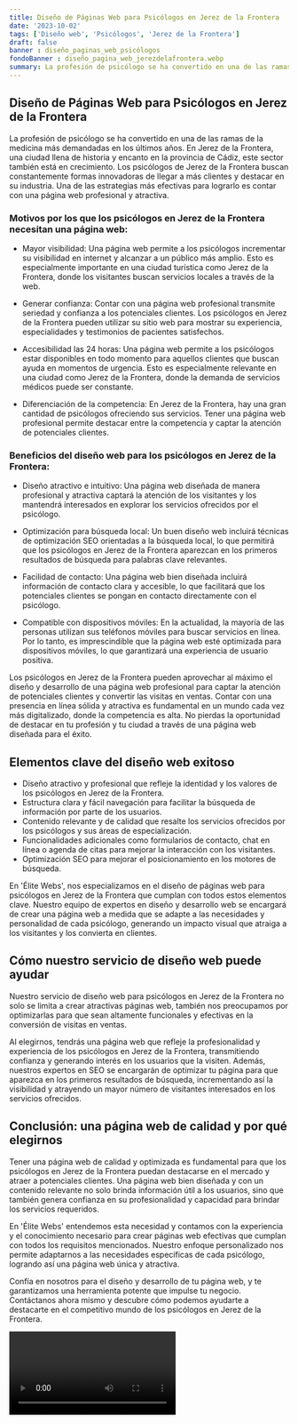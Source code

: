 ```yaml
---
title: Diseño de Páginas Web para Psicólogos en Jerez de la Frontera
date: '2023-10-02'
tags: ['Diseño web', 'Psicólogos', 'Jerez de la Frontera']
draft: false
banner : diseño_paginas_web_psicólogos
fondoBanner : diseño_pagina_web_jerezdelafrontera.webp
summary: La profesión de psicólogo se ha convertido en una de las ramas de la medicina más demandadas en los últimos años. En Jerez de la Frontera, una ciudad llena de historia y encanto en la provincia de Cádiz, este sector también está en crecimiento. Los psicólogos de Jerez de la Frontera buscan constantemente formas innovadoras de llegar a más clientes y destacar en su industria. Una de las estrategias más efectivas para lograrlo es contar con una página web profesional y atractiva.
---
```


## Diseño de Páginas Web para Psicólogos en Jerez de la Frontera

La profesión de psicólogo se ha convertido en una de las ramas de la medicina más demandadas en los últimos años. En Jerez de la Frontera, una ciudad llena de historia y encanto en la provincia de Cádiz, este sector también está en crecimiento. Los psicólogos de Jerez de la Frontera buscan constantemente formas innovadoras de llegar a más clientes y destacar en su industria. Una de las estrategias más efectivas para lograrlo es contar con una página web profesional y atractiva.

### Motivos por los que los psicólogos en Jerez de la Frontera necesitan una página web:

- Mayor visibilidad: Una página web permite a los psicólogos incrementar su visibilidad en internet y alcanzar a un público más amplio. Esto es especialmente importante en una ciudad turística como Jerez de la Frontera, donde los visitantes buscan servicios locales a través de la web.

- Generar confianza: Contar con una página web profesional transmite seriedad y confianza a los potenciales clientes. Los psicólogos en Jerez de la Frontera pueden utilizar su sitio web para mostrar su experiencia, especialidades y testimonios de pacientes satisfechos.

- Accesibilidad las 24 horas: Una página web permite a los psicólogos estar disponibles en todo momento para aquellos clientes que buscan ayuda en momentos de urgencia. Esto es especialmente relevante en una ciudad como Jerez de la Frontera, donde la demanda de servicios médicos puede ser constante.

- Diferenciación de la competencia: En Jerez de la Frontera, hay una gran cantidad de psicólogos ofreciendo sus servicios. Tener una página web profesional permite destacar entre la competencia y captar la atención de potenciales clientes.

### Beneficios del diseño web para los psicólogos en Jerez de la Frontera:

- Diseño atractivo e intuitivo: Una página web diseñada de manera profesional y atractiva captará la atención de los visitantes y los mantendrá interesados en explorar los servicios ofrecidos por el psicólogo.

- Optimización para búsqueda local: Un buen diseño web incluirá técnicas de optimización SEO orientadas a la búsqueda local, lo que permitirá que los psicólogos en Jerez de la Frontera aparezcan en los primeros resultados de búsqueda para palabras clave relevantes.

- Facilidad de contacto: Una página web bien diseñada incluirá información de contacto clara y accesible, lo que facilitará que los potenciales clientes se pongan en contacto directamente con el psicólogo.

- Compatible con dispositivos móviles: En la actualidad, la mayoría de las personas utilizan sus teléfonos móviles para buscar servicios en línea. Por lo tanto, es imprescindible que la página web esté optimizada para dispositivos móviles, lo que garantizará una experiencia de usuario positiva.

Los psicólogos en Jerez de la Frontera pueden aprovechar al máximo el diseño y desarrollo de una página web profesional para captar la atención de potenciales clientes y convertir las visitas en ventas. Contar con una presencia en línea sólida y atractiva es fundamental en un mundo cada vez más digitalizado, donde la competencia es alta. No pierdas la oportunidad de destacar en tu profesión y tu ciudad a través de una página web diseñada para el éxito.

<GifSeo />

<Cta />

## Elementos clave del diseño web exitoso

- Diseño atractivo y profesional que refleje la identidad y los valores de los psicólogos en Jerez de la Frontera.
- Estructura clara y fácil navegación para facilitar la búsqueda de información por parte de los usuarios.
- Contenido relevante y de calidad que resalte los servicios ofrecidos por los psicólogos y sus áreas de especialización.
- Funcionalidades adicionales como formularios de contacto, chat en línea o agenda de citas para mejorar la interacción con los visitantes.
- Optimización SEO para mejorar el posicionamiento en los motores de búsqueda.

En 'Élite Webs', nos especializamos en el diseño de páginas web para psicólogos en Jerez de la Frontera que cumplan con todos estos elementos clave. Nuestro equipo de expertos en diseño y desarrollo web se encargará de crear una página web a medida que se adapte a las necesidades y personalidad de cada psicólogo, generando un impacto visual que atraiga a los visitantes y los convierta en clientes.

## Cómo nuestro servicio de diseño web puede ayudar

Nuestro servicio de diseño web para psicólogos en Jerez de la Frontera no solo se limita a crear atractivas páginas web, también nos preocupamos por optimizarlas para que sean altamente funcionales y efectivas en la conversión de visitas en ventas. 

Al elegirnos, tendrás una página web que refleje la profesionalidad y experiencia de los psicólogos en Jerez de la Frontera, transmitiendo confianza y generando interés en los usuarios que la visiten. Además, nuestros expertos en SEO se encargarán de optimizar tu página para que aparezca en los primeros resultados de búsqueda, incrementando así la visibilidad y atrayendo un mayor número de visitantes interesados en los servicios ofrecidos.

## Conclusión: una página web de calidad y por qué elegirnos

Tener una página web de calidad y optimizada es fundamental para que los psicólogos en Jerez de la Frontera puedan destacarse en el mercado y atraer a potenciales clientes. Una página web bien diseñada y con un contenido relevante no solo brinda información útil a los usuarios, sino que también genera confianza en su profesionalidad y capacidad para brindar los servicios requeridos.

En 'Élite Webs' entendemos esta necesidad y contamos con la experiencia y el conocimiento necesario para crear páginas web efectivas que cumplan con todos los requisitos mencionados. Nuestro enfoque personalizado nos permite adaptarnos a las necesidades específicas de cada psicólogo, logrando así una página web única y atractiva.

Confía en nosotros para el diseño y desarrollo de tu página web, y te garantizamos una herramienta potente que impulse tu negocio. Contáctanos ahora mismo y descubre cómo podemos ayudarte a destacarte en el competitivo mundo de los psicólogos en Jerez de la Frontera.

<Video />

<CtaBot job='Psicólogos' city='Jerez de la Frontera'/>

<Gmaps query='Jerez de la Frontera+españa+maps' />